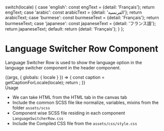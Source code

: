 
  switch(locale) {
    case 'english': const engText = {detail: 'Français'}; return engText;
    case 'arabic': const arabicText = {detail: 'الفرنسية'}; return arabicText;
    case 'burmese': const burmeseText = {detail: 'Français'}; return burmeseText;
    case 'japanese': const japaneseText = {detail: 'フランス語'}; return japaneseText;
    default:
      return {detail: 'Français'};
  }
};

<Meta title="Atoms/Navigation/Language Row" component={LanguageSwitcherRow} />

<style>{`
  .subheading {
    font-weight: 700;
    font-size: 18px;
    color: #666;
    letter-spacing: 1.5px;
    line-height: 24px;
    margin-bottom: 12px;
    margin-top: 40px;
  }  
`}</style>


# Language Switcher Row Component
Language Switcher Row is used to show the language option in the language switcher component in the header component.

<Story name="Language Row">
  {(args, { globals: { locale } }) => {
    const caption = getCaptionForLocale(locale);
    return <LanguageSwitcherRow text={caption.detail} ></LanguageSwitcherRow>;
  }}
</Story>

<div className="subheading">Usage</div>
<ul>
<li>We can take HTML from the HTML tab in the canvas tab</li>
<li>Include the common SCSS file like normalize, variables, mixins from the folder <code>assets/scss</code></li>
<li>Component wise SCSS file residing in each component <code>LanguageSwitcherRow.css</code></li>
<li>Include the Compiled CSS file from the <code>assets/css/style.css</code></li>
</ul>
